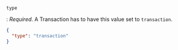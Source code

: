 `type`

: _Required_. A Transaction has to have this value set to `transaction`.

  ```json
  {
    "type": "transaction"
  }
  ```
